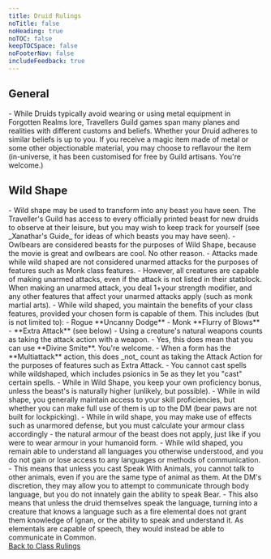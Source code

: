 ```yaml
---
title: Druid Rulings
noTitle: false
noHeading: true
noTOC: false
keepTOCSpace: false
noFooterNav: false
includeFeedback: true
---
```


<h2>General</h2>
- While Druids typically avoid wearing or using metal equipment in Forgotten Realms lore, Travellers Guild games span many planes and realities with different customs and beliefs. Whether your Druid adheres to similar beliefs is up to you. If you receive a magic item made of metal or some other objectionable material, you may choose to reflavour the item (in-universe, it has been customised for free by Guild artisans. You're welcome.)

<h2>Wild Shape</h2>
- Wild shape may be used to transform into any beast you have seen. The Traveller's Guild has access to every officially printed beast for new druids to observe at their leisure, but you may wish to keep track for yourself (see _Xanathar's Guide_ for ideas of which beasts you may have seen).
- Owlbears are considered beasts for the purposes of Wild Shape, because the movie is great and owlbears are cool. No other reason.
- Attacks made while wild shaped are not considered unarmed attacks for the purposes of features such as Monk class features.
    - However, all creatures are capable of making unarmed attacks, even if the attack is not listed in their statblock. When making an unarmed attack, you deal 1+your strength modifier, and any other features that affect your unarmed attacks apply (such as monk martial arts).
- While wild shaped, you maintain the benefits of your class features, provided your chosen form is capable of them. This includes (but is not limited to):
  - Rogue **Uncanny Dodge**
  - Monk **Flurry of Blows**
  - **Extra Attack** (see below)
- Using a creature's natural weapons counts as taking the attack action with a weapon.
  - Yes, this does mean that you can use **Divine Smite**. You're welcome.
- When a form has the **Multiattack** action, this does _not_ count as taking the Attack Action for the purposes of features such as Extra Attack.
- You cannot cast spells while wildshaped, which includes psionics in 5e as they let you "cast" certain spells.
- While in Wild Shape, you keep your own proficiency bonus, unless the beast's is naturally higher (unlikely, but possible).
- While in wild shape, you generally maintain access to your skill proficiencies, but whether you can make full use of them is up to the DM (bear paws are not built for lockpicking).
- While in wild shape, you may make use of effects such as unarmored defense, but you must calculate your armour class accordingly - the natural armour of the beast does not apply, just like if you were to wear armour in your humanoid form.
- While wild shaped, you remain able to understand all languages you otherwise understood, and you do not gain or lose access to any languages or methods of communication.
  -  This means that unless you cast Speak With Animals, you cannot talk to other animals, even if you are the same type of animal as them. At the DM's discretion, they may allow you to attempt to communicate through body language, but you do not innately gain the ability to speak Bear.
  - This also means that unless the druid themselves speak the language, turning into a creature that knows a language such as a fire elemental does not grant them knowledge of Ignan, or the ability to speak and understand it. As elementals are capable of speech, they would instead be able to communicate in Common.

<div className="text-right" >
<a href="/rules/clarifications/classes">Back to Class Rulings</a>
  </div>